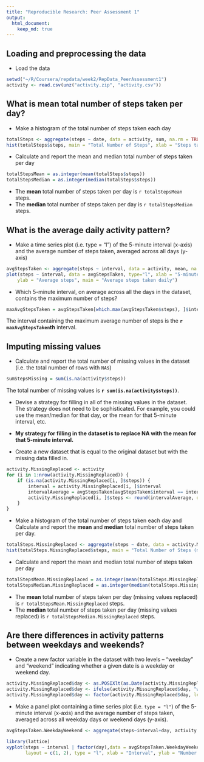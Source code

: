 ```yaml
---
title: "Reproducible Research: Peer Assessment 1"
output: 
  html_document:
    keep_md: true
---
```



## Loading and preprocessing the data

* Load the data

```r
setwd("~/R/Coursera/repdata/week2/RepData_PeerAssessment1")
activity <- read.csv(unz("activity.zip", "activity.csv"))
```

## What is mean total number of steps taken per day?

* Make a histogram of the total number of steps taken each day

```r
totalSteps <- aggregate(steps ~ date, data = activity, sum, na.rm = TRUE)
hist(totalSteps$steps, main = "Total Number of Steps", xlab = "Steps taken each day",)
```

* Calculate and report the mean and median total number of steps taken per day

```r
totalStepsMean = as.integer(mean(totalSteps$steps))
totalStepsMedian = as.integer(median(totalSteps$steps))
```
* The **mean** total number of steps taken per day is 
    `r totalStepsMean` steps.
* The **median** total number of steps taken per day is 
    `r totalStepsMedian` steps.

## What is the average daily activity pattern?

* Make a time series plot (i.e. type = "l") of the 5-minute interval (x-axis) and the average number of steps taken, averaged across all days (y-axis)

```r
avgStepsTaken <- aggregate(steps ~ interval, data = activity, mean, na.rm = TRUE)
plot(steps ~ interval, data = avgStepsTaken, type="l", xlab = "5-minute interval", 
    ylab = "Average steps", main = "Average steps taken daily")
```

* Which 5-minute interval, on average across all the days in the dataset, contains the maximum number of steps?

```r
maxAvgStepsTaken = avgStepsTaken[which.max(avgStepsTaken$steps), ]$interval
```

The interval containing the maximum average number of steps is the **`r maxAvgStepsTaken`th** interval.

## Imputing missing values

* Calculate and report the total number of missing values in the dataset (i.e. the total number of rows with `NA`s)

```r
sumStepsMissing = sum(is.na(activity$steps))
```

The total number of missing values is **`r sum(is.na(activity$steps))`**.

* Devise a strategy for filling in all of the missing values in the dataset. The strategy does not need to be sophisticated. For example, you could use the mean/median for that day, or the mean for that 5-minute interval, etc.

* **My strategy for filling in the dataset is to replace NA with the mean for that 5-minute interval.**

* Create a new dataset that is equal to the original dataset but with the missing data filled in.

```r
activity.MissingReplaced <- activity
for (i in 1:nrow(activity.MissingReplaced)) {
    if (is.na(activity.MissingReplaced[i, ]$steps)) {
        interval = activity.MissingReplaced[i, ]$interval
        intervalAverage = avgStepsTaken[avgStepsTaken$interval == interval, ]$steps
        activity.MissingReplaced[i, ]$steps <- round(intervalAverage, digits = 0)
    }
}
```

* Make a histogram of the total number of steps taken each day and Calculate and report the **mean** and **median** total number of steps taken per day.

```r
totalSteps.MissingReplaced <- aggregate(steps ~ date, data = activity.MissingReplaced, sum)
hist(totalSteps.MissingReplaced$steps, main = "Total Number of Steps (missing values replaced)", xlab = "Steps taken each day",)
```

* Calculate and report the mean and median total number of steps taken per day

```r
totalStepsMean.MissingReplaced = as.integer(mean(totalSteps.MissingReplaced$steps))
totalStepsMedian.MissingReplaced = as.integer(median(totalSteps.MissingReplaced$steps))
```

* The **mean** total number of steps taken per day (missing values replaced) is 
    `r totalStepsMean.MissingReplaced` steps.
* The **median** total number of steps taken per day (missing values replaced) is 
    `r totalStepsMedian.MissingReplaced` steps.

## Are there differences in activity patterns between weekdays and weekends?

* Create a new factor variable in the dataset with two levels -- "weekday" and "weekend" indicating whether a given date is a weekday or weekend day.

```r
activity.MissingReplaced$day <- as.POSIXlt(as.Date(activity.MissingReplaced$date))$wday > 4
activity.MissingReplaced$day <- ifelse(activity.MissingReplaced$day, "weekend", "weekday")
activity.MissingReplaced$day <- factor(activity.MissingReplaced$day, levels=c("weekend", "weekday"))
```

* Make a panel plot containing a time series plot (i.e. `type = "l"`) of the 5-minute interval (x-axis) and the average number of steps taken, averaged across all weekday days or weekend days (y-axis).

```r
avgStepsTaken.WeekdayWeekend <- aggregate(steps~interval+day, activity.MissingReplaced, mean)

library(lattice)
xyplot(steps ~ interval | factor(day),data = avgStepsTaken.WeekdayWeekend, 
       layout = c(1, 2), type = "l", xlab = "Interval", ylab = "Number of steps")
```
